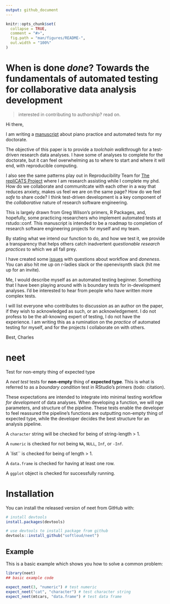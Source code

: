 ```yaml
---
output: github_document
---
```


<!-- README.md is generated from README.Rmd. Please edit that file -->

```r
knitr::opts_chunk$set(
  collapse = TRUE,
  comment = "#>",
  fig.path = "man/figures/README-",
  out.width = "100%"
)
```

# When is done *done*? Towards the fundamentals of automated testing for collaborative data analysis development

> interested in contributing to authorship? read on.

Hi there,  

I am writing a [manuscript](https://github.com/softloud/neet/blob/master/analysis/when-is-done-done.Rmd) about piano practice and automated tests for my doctorate. 

The objective of this paper is to provide a *toolchain walkthrough* for  a test-driven research data analyses. I have some of analyses to complete for the doctorate, but it can feel overwhelming as to where to start and where it will end, with reproducible computing. 

I also see the same patterns play out in Reproducibility Team for [The repliCATS Project](https://replicats.research.unimelb.edu.au/) where I am research assisting while I complete my phd. How do we collaborate and communitcate with each other in a way that reduces anxiety, makes us feel we are on the same page? How do we feel *safe* to share code? I think test-driven development is a key component of the *collaborative* nature of research software engineering. 

This is largely drawn from Greg Wilson's primers, R Packages, and, hopefully, some practicing researchers who implement automated tests at rstudo::conf. This manuscript is intended to be a roadmap to completion of research software engineering projects for myself and my team. 

By stating what we intend our function to do, and how we test it, we provide a transparency that helps others catch inadvertent *questionable research practices* to which we all fall prey. 

I have created some [issues](https://github.com/softloud/neet/issues) with questions about workflow and *doneness*. You can also hit me up on r-ladies slack or the openevisynth slack (hit me up for an invite). 
   
Me, I would describe myself as an automated testing beginner. Something that I have been playing around with is boundary tests for in-development analyses. I'd be interested to hear from people who have written more complex tests. 

I will list everyone who contributes to discussion as an author on the paper, if they wish to acknowledged as such, or an acknowledgement. I do not profess to be the all-knowing expert of testing, I do not have the experience. I am writing this as a rumination on the *practice* of automated testing for myself, and for the projects  I collaborate on with others.  

Best, 
Charles

# neet

<!-- badges: start -->
<!-- badges: end -->

Test for non-empty thing of expected type

A *neet test* tests for **non-empty** thing of **expected type**. This
is what is referred to as a *boundary condition* test in RStudio's primers
(todo: citation).

These expectations are intended to integrate into minimal testing workflow
*for development* of data analyses. When developing a function, we will nge parameters, and structure of the pipeline. These tests
enable the developer to feel reassured the pipeline's functions are
outputting non-empty thing of expected type, while the developer decides the best structure for an analysis pipeline.

A `character` string will be checked for being of string-length > 1.

A `numeric` is checked for not being `NA`, `NULL`, `Inf`, or `-Inf`.

A `list`` is checked for being of length > 1.

A `data.frame` is checked for having at least one row.

A `ggplot` object is checked for successfully running.

# Installation

You can install the released version of neet from GitHub with:

``` r
# install devtools
install.packages(devtools) 

# use devtools to install package from github
devtools::install_github("softloud/neet")

```

## Example

This is a basic example which shows you how to solve a common problem:

```r
library(neet)
## basic example code

expect_neet(3, "numeric") # test numeric
expect_neet("cat", "character") # test character string
expect_neet(mtcars, "data.frame") # test data frame

 
```
